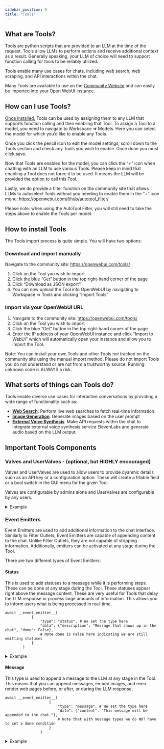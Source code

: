 ```yaml
---
sidebar_position: 0
title: "Tools"
---
```


## What are Tools?
Tools are python scripts that are provided to an LLM at the time of the request. Tools allow LLMs to perform actions and receive additional context as a result. Generally speaking, your LLM of choice will need to support function calling for tools to be reliably utilized.

Tools enable many use cases for chats, including web search, web scraping, and API interactions within the chat. 

Many Tools are available to use on the [Community Website](https://openwebui.com/tools) and can easily be imported into your Open WebUI instance. 

## How can I use Tools?
[Once installed](#how-to-install-tools), Tools can be used by assigning them to any LLM that supports function calling and then enabling that Tool. To assign a Tool to a model, you need to navigate to Workspace => Models. Here you can select the model for which you’d like to enable any Tools. 

Once you click the pencil icon to edit the model settings, scroll down to the Tools section and check any Tools you wish to enable. Once done you must click save.

Now that Tools are enabled for the model, you can click the “+” icon when chatting with an LLM to use various Tools. Please keep in mind that enabling a Tool does not force it to be used. It means the LLM will be provided the option to call this Tool.

Lastly, we do provide a filter function on the community site that allows LLMs to autoselect Tools without you needing to enable them in the “+” icon menu: https://openwebui.com/f/hub/autotool_filter/

Please note: when using the AutoTool Filter, you will still need to take the steps above to enable the Tools per model.

## How to install Tools
The Tools import process is quite simple. You will have two options:

### Download and import manually
Navigate to the community site: https://openwebui.com/tools/
1) Click on the Tool you wish to import
2) Click the blue “Get” button in the top right-hand corner of the page
3) Click “Download as JSON export”
4) You can now upload the Tool into OpenWebUI by navigating to Workspace => Tools and clicking “Import Tools”

### Import via your OpenWebUI URL
1) Navigate to the community site: https://openwebui.com/tools/
2) Click on the Tool you wish to import
3) Click the blue “Get” button in the top right-hand corner of the page
4) Enter the IP address of your OpenWebUI instance and click “Import to WebUI” which will automatically open your instance and allow you to import the Tool.

Note: You can install your own Tools and other Tools not tracked on the community site using the manual import method. Please do not import Tools you do not understand or are not from a trustworthy source. Running unknown code is ALWAYS a risk.

## What sorts of things can Tools do?
Tools enable diverse use cases for interactive conversations by providing a wide range of functionality such as:

- [**Web Search**](https://openwebui.com/t/constliakos/web_search/): Perform live web searches to fetch real-time information.
- [**Image Generation**](https://openwebui.com/t/justinrahb/image_gen/): Generate images based on the user prompt
- [**External Voice Synthesis**](https://openwebui.com/t/justinrahb/elevenlabs_tts/): Make API requests within the chat to integrate external voice synthesis service ElevenLabs and generate audio based on the LLM output.

## Important Tools Components
### Valves and UserValves - (optional, but HIGHLY encouraged)

Valves and UserValves are used to allow users to provide dyanmic details such as an API key or a configuration option. These will create a fillable field or a bool switch in the GUI menu for the given Tool.

Valves are configurable by admins alone and UserValves are configurable by any users.

<details>
<summary>Example</summary>

```
# Define and Valves
    class Valves(BaseModel):
        priority: int = Field(
            default=0, description="Priority level for the filter operations."
        )
        test_valve: int = Field(
            default=4, description="A valve controlling a numberical value"
        )
        pass

    # Define any UserValves
    class UserValves(BaseModel):
        test_user_valve: bool = Field(
            default=False, description="A user valve controlling a True/False (on/off) switch"
        )
        pass

    def __init__(self):
        self.valves = self.Valves()
        pass
```
</details>

### Event Emitters
Event Emitters are used to add additional information to the chat interface. Similarly to Filter Outlets, Event Emitters are capable of appending content to the chat. Unlike Filter Outlets, they are not capable of stripping information. Additionally, emitters can be activated at any stage during the Tool.

There are two different types of Event Emitters:

#### Status
This is used to add statuses to a message while it is performing steps. These can be done at any stage during the Tool. These statuses appear right above the message content. These are very useful for Tools that delay the LLM response or process large amounts of information. This allows you to inform users what is being processed in real-time.

```
await __event_emitter__(
            {
                "type": "status", # We set the type here
                "data": {"description": "Message that shows up in the chat", "done": False}, 
                # Note done is False here indicating we are still emitting statuses
            }
        )
```

<details>
<summary>Example</summary>

```
async def test_function(
        self, prompt: str, __user__: dict, __event_emitter__=None
    ) -> str:
        """
        This is a demo

        :param test: this is a test parameter
        """

        await __event_emitter__(
            {
                "type": "status", # We set the type here
                "data": {"description": "Message that shows up in the chat", "done": False}, 
                # Note done is False here indicating we are still emitting statuses
            }
        )

        # Do some other logic here
        await __event_emitter__(
            {
                "type": "status",
                "data": {"description": "Completed a task message", "done": True},
                # Note done is True here indicating we are done emitting statuses
            }
        )

        except Exception as e:
            await __event_emitter__(
                {
                    "type": "status",
                    "data": {"description": f"An error occured: {e}", "done": True},
                }
            )

            return f"Tell the user: {e}"
```
</details>

#### Message
This type is used to append a message to the LLM at any stage in the Tool. This means that you can append messages, embed images, and even render web pages before, or after, or during the LLM response.

```
await __event_emitter__(
                    {
                        "type": "message", # We set the type here
                        "data": {"content": "This message will be appended to the chat."},
                        # Note that with message types we do NOT have to set a done condition
                    }
                )
```

<details>
<summary>Example</summary>

```
async def test_function(
        self, prompt: str, __user__: dict, __event_emitter__=None
    ) -> str:
        """
        This is a demo

        :param test: this is a test parameter
        """

        await __event_emitter__(
                    {
                        "type": "message", # We set the type here
                        "data": {"content": "This message will be appended to the chat."},
                        # Note that with message types we do NOT have to set a done condition
                    }
                )

        except Exception as e:
            await __event_emitter__(
                {
                    "type": "status",
                    "data": {"description": f"An error occured: {e}", "done": True},
                }
            )

            return f"Tell the user: {e}"
```
</details>
